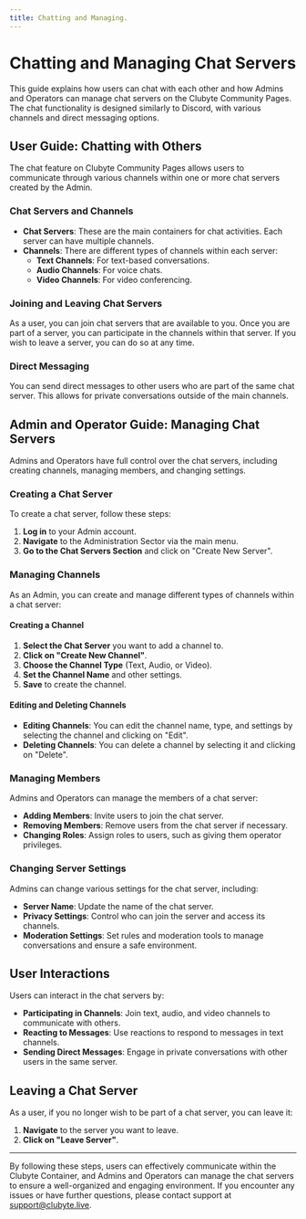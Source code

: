 ```yaml
---
title: Chatting and Managing.
---
```


# Chatting and Managing Chat Servers

This guide explains how users can chat with each other and how Admins and Operators can manage chat servers on the Clubyte Community Pages. The chat functionality is designed similarly to Discord, with various channels and direct messaging options.

## User Guide: Chatting with Others

The chat feature on Clubyte Community Pages allows users to communicate through various channels within one or more chat servers created by the Admin.

### Chat Servers and Channels

- **Chat Servers**: These are the main containers for chat activities. Each server can have multiple channels.
- **Channels**: There are different types of channels within each server:
  - **Text Channels**: For text-based conversations.
  - **Audio Channels**: For voice chats.
  - **Video Channels**: For video conferencing.

### Joining and Leaving Chat Servers

As a user, you can join chat servers that are available to you. Once you are part of a server, you can participate in the channels within that server. If you wish to leave a server, you can do so at any time.

### Direct Messaging

You can send direct messages to other users who are part of the same chat server. This allows for private conversations outside of the main channels.

## Admin and Operator Guide: Managing Chat Servers

Admins and Operators have full control over the chat servers, including creating channels, managing members, and changing settings.

### Creating a Chat Server

To create a chat server, follow these steps:

1. **Log in** to your Admin account.
2. **Navigate** to the Administration Sector via the main menu.
3. **Go to the Chat Servers Section** and click on "Create New Server".

### Managing Channels

As an Admin, you can create and manage different types of channels within a chat server:

#### Creating a Channel

1. **Select the Chat Server** you want to add a channel to.
2. **Click on "Create New Channel"**.
3. **Choose the Channel Type** (Text, Audio, or Video).
4. **Set the Channel Name** and other settings.
5. **Save** to create the channel.

#### Editing and Deleting Channels

- **Editing Channels**: You can edit the channel name, type, and settings by selecting the channel and clicking on "Edit".
- **Deleting Channels**: You can delete a channel by selecting it and clicking on "Delete".

### Managing Members

Admins and Operators can manage the members of a chat server:

- **Adding Members**: Invite users to join the chat server.
- **Removing Members**: Remove users from the chat server if necessary.
- **Changing Roles**: Assign roles to users, such as giving them operator privileges.

### Changing Server Settings

Admins can change various settings for the chat server, including:

- **Server Name**: Update the name of the chat server.
- **Privacy Settings**: Control who can join the server and access its channels.
- **Moderation Settings**: Set rules and moderation tools to manage conversations and ensure a safe environment.

## User Interactions

Users can interact in the chat servers by:

- **Participating in Channels**: Join text, audio, and video channels to communicate with others.
- **Reacting to Messages**: Use reactions to respond to messages in text channels.
- **Sending Direct Messages**: Engage in private conversations with other users in the same server.

## Leaving a Chat Server

As a user, if you no longer wish to be part of a chat server, you can leave it:

1. **Navigate** to the server you want to leave.
2. **Click on "Leave Server"**.

---

By following these steps, users can effectively communicate within the Clubyte Container, and Admins and Operators can manage the chat servers to ensure a well-organized and engaging environment. If you encounter any issues or have further questions, please contact support at [support@clubyte.live](mailto:support@clubyte.live).
